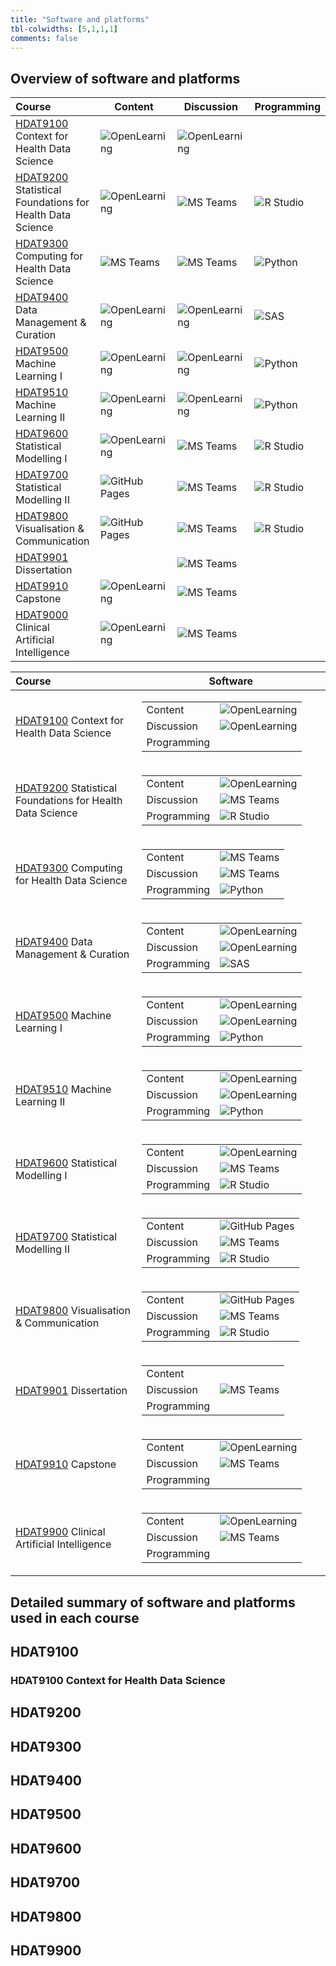 ```yaml
---
title: "Software and platforms"
tbl-colwidths: [5,1,1,1]
comments: false
---
```


## Overview of software and platforms 

<table class="software">
  <colgroup>
    <col style="width: 40%">
    <col style="width: 20%">
    <col style="width: 20%">
    <col style="width: 20%">
  </colgroup>
	<thead>
	<tr>
		<th style="text-align: left;">Course</th>
		<th>Content</th>
		<th>Discussion</th>
		<th>Programming</th>
	</tr>
	</thead>
	<tbody>
	<tr>
		<td>[HDAT9100](courses.html#hdat9100) Context for Health Data Science </td>
		<td><img class="software-image" src="images/ol.jpeg" alt = "OpenLearning"></img></td>
		<td><img class="software-image" src="images/ol.jpeg" alt = "OpenLearning"></img></td>
		<td></td>
	</tr>
	<tr>
		<td>[HDAT9200](courses.html#hdat9200) Statistical Foundations for Health Data Science</td>
		<td><img class="software-image" src="images/ol.jpeg" alt = "OpenLearning"></img></td>
		<td><img class="software-image" src="images/teams.png" alt = "MS Teams"></img></td>
		<td><img class="software-image" src="images/rstudio.png" alt = "R Studio"></img></td>
	</tr>
	<tr>
		<td>[HDAT9300](courses.html#hdat9300) Computing for Health Data Science </td>
		<td><img class="software-image" src="images/teams.png" alt = "MS Teams"></img></td>
		<td><img class="software-image" src="images/teams.png" alt = "MS Teams"></img></td>
		<td><img class="software-image" src="images/python.png" alt = "Python"></img></td>
	</tr>
	<tr>
		<td>[HDAT9400](courses.html#hdat9400) Data Management & Curation </td>
		<td><img class="software-image" src="images/ol.jpeg" alt = "OpenLearning"></img></td>
		<td><img class="software-image" src="images/ol.jpeg" alt = "OpenLearning"></img></td>
		<td><img class="software-image" src="images/sas.png" alt = "SAS"></img></td>
	</tr>
	<tr>
		<td>[HDAT9500](courses.html#hdat9500) Machine Learning I </td>
		<td><img class="software-image" src="images/ol.jpeg" alt = "OpenLearning"></img></td>
		<td><img class="software-image" src="images/ol.jpeg" alt = "OpenLearning"></img></td>
		<td><img class="software-image" src="images/python.png" alt = "Python"></img></td>
	</tr>
	<tr>
		<td>[HDAT9510](courses.html#hdat9510) Machine Learning II </td>
		<td><img class="software-image" src="images/ol.jpeg" alt = "OpenLearning"></img></td>
		<td><img class="software-image" src="images/ol.jpeg" alt = "OpenLearning"></img></td>
		<td><img class="software-image" src="images/python.png" alt = "Python"></img></td>
	</tr>
	<tr>
		<td>[HDAT9600](courses.html#hdat9600) Statistical Modelling I </td>
		<td><img class="software-image" src="images/ol.jpeg" alt = "OpenLearning"></img></td>
		<td><img class="software-image" src="images/teams.png" alt = "MS Teams"></img></td>
		<td><img class="software-image" src="images/rstudio.png" alt = "R Studio"></img></td>
	</tr>
	<tr>
		<td>[HDAT9700](courses.html#hdat9700) Statistical Modelling II </td>
		<td><img class="software-image" src="images/gh-pages.png" alt = "GitHub Pages"></img></td>
		<td><img class="software-image" src="images/teams.png" alt = "MS Teams"></img></td>
		<td><img class="software-image" src="images/rstudio.png" alt = "R Studio"></img></td>
	</tr>
	<tr>
		<td>[HDAT9800](courses.html#hdat9800) Visualisation & Communication </td>
		<td><img class="software-image" src="images/gh-pages.png" alt = "GitHub Pages"></img></td>
		<td><img class="software-image" src="images/teams.png" alt = "MS Teams"></img></td>
		<td><img class="software-image" src="images/rstudio.png" alt = "R Studio"></img></td>
	</tr>
	<tr>
		<td>[HDAT9901](courses.html#hdat9901) Dissertation </td>
		<td></td>
		<td><img class="software-image" src="images/teams.png" alt = "MS Teams"></img></td>
		<td></td>
	</tr>
	<tr>
		<td>[HDAT9910](courses.html#hdat9910) Capstone </td>
		<td><img class="software-image" src="images/ol.jpeg" alt = "OpenLearning"></img></td>
		<td><img class="software-image" src="images/teams.png" alt = "MS Teams"></img></td>
		<td></td>
	</tr>
	<tr>
		<td>[HDAT9000](courses.html#hdat9000) Clinical Artificial Intelligence </td>
		<td><img class="software-image" src="images/ol.jpeg" alt = "OpenLearning"></img></td>
		<td><img class="software-image" src="images/teams.png" alt = "MS Teams"></img></td>
		<td></td>
	</tr>
	</tbody>
</table>

<!-- Small version -->

<table class="software-small">
  <colgroup>
    <col style="width: 40%;">
    <col style="width: 60%">
  </colgroup>
	<thead>
	<tr>
		<th style="text-align: left;">Course</th>
		<th>Software</th>
	</tr>
	</thead>
	<tbody>
	<tr>
		<td>[HDAT9100](courses.html#hdat9100) Context for Health Data Science </td>
		<td>
		  <table>
		    <tr>
		      <td>Content</td> 
		  		<td><img class="software-image" src="images/ol.jpeg" alt = "OpenLearning"></img></td>
  </tr>
      	<tr>
		      <td>Discussion</td> 
		  		<td><img class="software-image" src="images/ol.jpeg" alt = "OpenLearning"></img></td>
      	</tr>
      	<tr>
		      <td>Programming</td> 
		  		<td></td>
      	</tr>
		  </table
		  </td>
		</tr>  
		

			<tr>
		<td>[HDAT9200](courses.html#hdat9200) Statistical Foundations for Health Data Science </td>
		<td>
		  <table>
		    <tr>
		      <td>Content</td> 
		  		<td><img class="software-image" src="images/ol.jpeg" alt = "OpenLearning"></img></td>
      	</tr>
      	<tr>
		      <td>Discussion</td> 
		  		<td><img class="software-image" src="images/teams.png" alt = "MS Teams"></img></td>
      	</tr>
      	<tr>
		      <td>Programming</td> 
		  		<td><img class="software-image" src="images/rstudio.png" alt = "R Studio"></img></td>
      	</tr>
		  </table
		  </td>
		</tr> 
		
			<tr>
		<td>[HDAT9300](courses.html#hdat9300) Computing for Health Data Science </td>
		<td>
		  <table>
		    <tr>
		      <td>Content</td> 
		  		<td><img class="software-image" src="images/teams.png" alt = "MS Teams"></img></td>
      	</tr>
      	<tr>
		      <td>Discussion</td> 
		  		<td><img class="software-image" src="images/teams.png" alt = "MS Teams"></img></td>
      	</tr>
      	<tr>
		      <td>Programming</td> 
		  		<td><img class="software-image" src="images/python.png" alt = "Python"></img></td>
      	</tr>
		  </table
		  </td>
		</tr> 
		
			<tr>
		<td>[HDAT9400](courses.html#hdat9400) Data Management & Curation </td>
		<td>
		  <table>
		    <tr>
		      <td>Content</td> 
		  		<td><img class="software-image" src="images/ol.jpeg" alt = "OpenLearning"></img></td>
      	</tr>
      	<tr>
		      <td>Discussion</td> 
		  		<td><img class="software-image" src="images/ol.jpeg" alt = "OpenLearning"></img></td>
      	</tr>
      	<tr>
		      <td>Programming</td> 
		  		<td><img class="software-image" src="images/sas.png" alt = "SAS"></img></td>
      	</tr>
		  </table
		  </td>
		</tr> 
		
			<tr>
		<td>[HDAT9500](courses.html#hdat9500) Machine Learning I </td>
		<td>
		  <table>
		    <tr>
		      <td>Content</td> 
		  		<td><img class="software-image" src="images/ol.jpeg" alt = "OpenLearning"></img></td>
      	</tr>
      	<tr>
		      <td>Discussion</td> 
		  		<td><img class="software-image" src="images/ol.jpeg" alt = "OpenLearning"></img></td>
      	</tr>
      	<tr>
		      <td>Programming</td> 
		  		<td><img class="software-image" src="images/python.png" alt = "Python"></img></td>
      	</tr>
		  </table
		  </td>
		</tr> 
		
			<tr>
		<td>[HDAT9510](courses.html#hdat9510) Machine Learning II </td>
		<td>
		  <table>
		    <tr>
		      <td>Content</td> 
		  		<td><img class="software-image" src="images/ol.jpeg" alt = "OpenLearning"></img></td>
      	</tr>
      	<tr>
		      <td>Discussion</td> 
		  		<td><img class="software-image" src="images/ol.jpeg" alt = "OpenLearning"></img></td>
      	</tr>
      	<tr>
		      <td>Programming</td> 
		  		<td><img class="software-image" src="images/python.png" alt = "Python"></img></td>
      	</tr>
		  </table
		  </td>
		</tr> 
		
			<tr>
		<td>[HDAT9600](courses.html#hdat9600) Statistical Modelling I </td>
		<td>
		  <table>
		    <tr>
		      <td>Content</td> 
		  		<td><img class="software-image" src="images/ol.jpeg" alt = "OpenLearning"></img></td>
      	</tr>
      	<tr>
		      <td>Discussion</td> 
		  		<td><img class="software-image" src="images/teams.png" alt = "MS Teams"></img></td>
      	</tr>
      	<tr>
		      <td>Programming</td> 
		  		<td><img class="software-image" src="images/rstudio.png" alt = "R Studio"></img></td>
      	</tr>
		  </table
		  </td>
		</tr> 
		
			<tr>
		<td>[HDAT9700](courses.html#hdat9700) Statistical Modelling II </td>
		<td>
		  <table>
		    <tr>
		      <td>Content</td> 
		  		<td><img class="software-image" src="images/gh-pages.png" alt = "GitHub Pages"></img></td>
      	</tr>
      	<tr>
		      <td>Discussion</td> 
		  		<td><img class="software-image" src="images/teams.png" alt = "MS Teams"></img></td>
      	</tr>
      	<tr>
		      <td>Programming</td> 
		  		<td><img class="software-image" src="images/rstudio.png" alt = "R Studio"></img></td>
      	</tr>
		  </table
		  </td>
		</tr> 
		
			<tr>
		<td>[HDAT9800](courses.html#hdat9800) Visualisation & Communication </td>
		<td>
		  <table>
		    <tr>
		      <td>Content</td> 
		  		<td><img class="software-image" src="images/gh-pages.png" alt = "GitHub Pages"></img></td>
      	</tr>
      	<tr>
		      <td>Discussion</td> 
		  		<td><img class="software-image" src="images/teams.png" alt = "MS Teams"></img></td>
      	</tr>
      	<tr>
		      <td>Programming</td> 
		  		<td><img class="software-image" src="images/rstudio.png" alt = "R Studio"></img></td>
      	</tr>
		  </table
		  </td>
		</tr> 
		
			<tr>
		<td>[HDAT9901](courses.html#hdat9901) Dissertation </td>
		<td>
		  <table>
		    <tr>
		      <td>Content</td> 
		  		<td></td>
      	</tr>
      	<tr>
		      <td>Discussion</td> 
		  		<td><img class="software-image" src="images/teams.png" alt = "MS Teams"></img></td>
      	</tr>
      	<tr>
		      <td>Programming</td> 
		  		<td></td>
      	</tr>
		  </table
		  </td>
		</tr> 
		
			<tr>
		<td>[HDAT9910](courses.html#hdat9910) Capstone </td>
		<td>
		  <table>
		    <tr>
		      <td>Content</td> 
		  		<td><img class="software-image" src="images/ol.jpeg" alt = "OpenLearning"></img></td>
      	</tr>
      	<tr>
		      <td>Discussion</td> 
		  		<td><img class="software-image" src="images/teams.png" alt = "MS Teams"></img></td>
      	</tr>
      	<tr>
		      <td>Programming</td> 
		  		<td></td>
      	</tr>
		  </table
		  </td>
		</tr> 
		
<tr>
		<td>[HDAT9900](courses.html#hdat9900) Clinical Artificial Intelligence </td>
		<td>
		  <table>
		    <tr>
		      <td>Content</td> 
		  		<td><img class="software-image" src="images/ol.jpeg" alt = "OpenLearning"></img></td>
      	</tr>
      	<tr>
		      <td>Discussion</td> 
		  		<td><img class="software-image" src="images/teams.png" alt = "MS Teams"></img></td>
      	</tr>
      	<tr>
		      <td>Programming</td> 
		  		<td></td>
      	</tr>
		  </table
		  </td>
		</tr> 
		
	</tbody>
</table>


## Detailed summary of software and platforms used in each course

::: panel-tabset
## HDAT9100{#hdat9100}

### HDAT9100 Context for Health Data Science

## HDAT9200

## HDAT9300

## HDAT9400

## HDAT9500

## HDAT9600

## HDAT9700

## HDAT9800

## HDAT9900
:::
